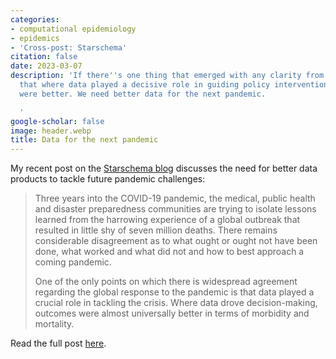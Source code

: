 ```yaml
---
categories:
- computational epidemiology
- epidemics
- 'Cross-post: Starschema'
citation: false
date: 2023-03-07
description: 'If there''s one thing that emerged with any clarity from COVID-19, it''s
  that where data played a decisive role in guiding policy interventions, outcomes
  were better. We need better data for the next pandemic.

  '
google-scholar: false
image: header.webp
title: Data for the next pandemic
---
```


My recent post on the [Starschema blog](https://medium.com/starschema-blog) discusses the need for better data products to tackle future pandemic challenges:

> Three years into the COVID-19 pandemic, the medical, public health and disaster preparedness communities are trying to isolate lessons learned from the harrowing experience of a global outbreak that resulted in little shy of seven million deaths. There remains considerable disagreement as to what ought or ought not have been done, what worked and what did not and how to best approach a coming pandemic.
>
> One of the only points on which there is widespread agreement regarding the global response to the pandemic is that data played a crucial role in tackling the crisis. Where data drove decision-making, outcomes were almost universally better in terms of morbidity and mortality.

Read the full post [here](https://medium.com/starschema-blog/data-for-the-next-pandemic-f340cac8558c).
